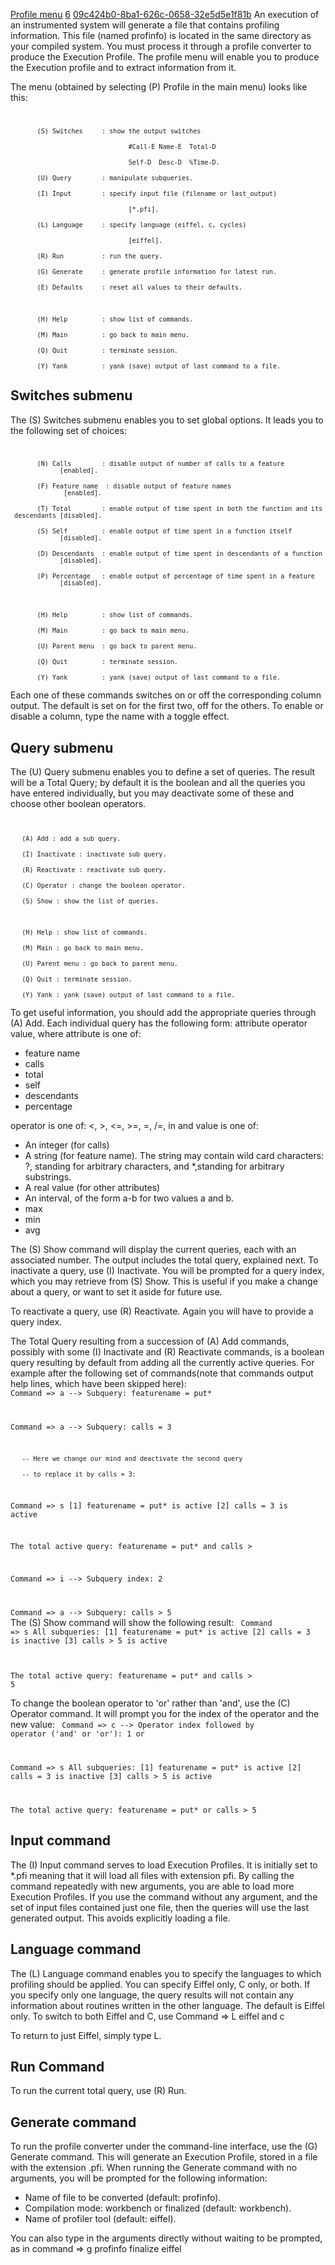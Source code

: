[[Property:title|Profile menu]]
[[Property:weight|6]]
[[Property:uuid|09c424b0-8ba1-626c-0658-32e5d5e1f81b]]
An execution of an instrumented system will generate a file that contains profiling information. This file (named profinfo) is located in the same directory as your compiled system. You must process it through a profile converter to produce the Execution Profile. 
The profile menu will enable you to produce the Execution profile and to extract information from it.

The menu (obtained by selecting (P) Profile in the main menu) looks like this:
<code>
        (S) Switches     : show the output switches
                                #Call-E Name-E  Total-D
                                Self-D  Desc-D  %Time-D.
        (U) Query        : manipulate subqueries.
        (I) Input        : specify input file (filename or last_output)
                                [*.pfi].
        (L) Language     : specify language (eiffel, c, cycles)
                                [eiffel].
        (R) Run          : run the query.
        (G) Generate     : generate profile information for latest run.
        (E) Defaults     : reset all values to their defaults.

        (H) Help         : show list of commands.
        (M) Main         : go back to main menu.
        (Q) Quit         : terminate session.
        (Y) Yank         : yank (save) output of last command to a file.</code>

==Switches submenu==
The (S) Switches submenu enables you to set global options. It leads you to the following set of choices: 
<code>
        (N) Calls        : disable output of number of calls to a feature                       [enabled].
        (F) Feature name  : disable output of feature names                                      [enabled].
        (T) Total        : enable output of time spent in both the function and its descendants [disabled].
        (S) Self         : enable output of time spent in a function itself                     [disabled].
        (D) Descendants  : enable output of time spent in descendants of a function             [disabled].
        (P) Percentage   : enable output of percentage of time spent in a feature               [disabled].

        (H) Help         : show list of commands.
        (M) Main         : go back to main menu.
        (U) Parent menu  : go back to parent menu.
        (Q) Quit         : terminate session.
        (Y) Yank         : yank (save) output of last command to a file.</code>

Each one of these commands switches on or off the corresponding column output. The default is set on for the first two, off for the others. To enable or disable a column, type the name with a toggle effect.

==Query submenu==
The (U) Query submenu enables you to define a set of queries. The result will be a Total Query; by default it is the boolean and all the queries you have entered individually, but you may deactivate some of these and choose other boolean operators. 
<code>
	(A) Add : add a sub query.
	(I) Inactivate : inactivate sub query.
	(R) Reactivate : reactivate sub query.
	(C) Operator : change the boolean operator.
	(S) Show : show the list of queries.
	
	(H) Help : show list of commands.
	(M) Main : go back to main menu.
	(U) Parent menu : go back to parent menu.
	(Q) Quit : terminate session.
	(Y) Yank : yank (save) output of last command to a file.</code>

To get useful information, you should add the appropriate queries through (A) Add. Each individual query has the following form: attribute operator value, where attribute is one of:
* feature name
* calls
* total
* self
* descendants
* percentage
operator is one of: <, >, <=, >=, =, /=, in 
and value is one of:
* An integer (for calls)
* A string (for feature name). The string may contain wild card characters: ?, standing for arbitrary characters, and *,standing for arbitrary substrings.
* A real value (for other attributes)
* An interval, of the form a-b for two values a and b.
* max
* min
* avg
The (S) Show command will display the current queries, each with an associated number. The output includes the total query, explained next. 
To inactivate a query, use (I) Inactivate. You will be prompted for a query index, which you may retrieve from (S) Show. This is useful if you make a change about a query, or want to set it aside for future use.

To reactivate a query, use (R) Reactivate. Again you will have to provide a query index.

The Total Query resulting from a succession of (A) Add commands, possibly with some (I) Inactivate and (R) Reactivate commands, is a boolean query resulting by default from adding all the currently active queries. For example after the following set of commands(note that commands output help lines, which have been skipped here):
<code>
Command => a
--> Subquery: featurename = put*

Command => a
--> Subquery: calls = 3
	-- Here we change our mind and deactivate the second query
	-- to replace it by calls = 3:

Command => s
[1] featurename = put* is active
[2] calls = 3 is active

The total active query:
featurename = put* and
calls > 
		
Command => i
--> Subquery index: 2
	
Command =&gt; a
--> Subquery: calls > 5</code>
<br/>
The (S) Show command will show the following result: 
<code>
Command => s
All subqueries:
[1] featurename = put* is active
[2] calls = 3 is inactive
[3] calls > 5 is active
		
The total active query:
featurename = put* and
calls > 5</code>

To change the boolean operator to 'or' rather than 'and', use the (C) Operator command. It will prompt you for the index of the operator and the new value:
<code>
Command => c
--> Operator index followed by operator ('and' or 'or'): 1 or
	
Command => s
All subqueries:
[1] featurename = put* is active
[2] calls = 3 is inactive
[3] calls > 5 is active
		
The total active query:
featurename = put* or
calls > 5</code>

==Input command==
The (I) Input command serves to load Execution Profiles. It is initially set to *.pfi meaning that it will load all files with extension pfi. By calling the command repeatedly with new arguments, you are able to load more Execution Profiles. If you use the command without any argument, and the set of input files contained just one file, then the queries will use the last generated output. This avoids explicitly loading a file. 
==Language command==
The (L) Language command enables you to specify the languages to which profiling should be applied. You can specify Eiffel only, C only, or both. If you specify only one language, the query results will not contain any information about routines written in the other language. 
The default is Eiffel only. To switch to both Eiffel and C, use Command => L eiffel and c

To return to just Eiffel, simply type L.

==Run Command==
To run the current total query, use (R) Run. 
==Generate command==
To run the profile converter under the command-line interface, use the (G) Generate command. This will generate an Execution Profile, stored in a file with the extension .pfi. 
When running the Generate command with no arguments, you will be prompted for the following information:
* Name of file to be converted (default: profinfo).
* Compilation mode: workbench or finalized (default: workbench).
* Name of profiler tool (default: eiffel).

You can also type in the arguments directly without waiting to be prompted, as in command => g profinfo finalize eiffel <br/>


{{seealso|<br/>
[[Profiler Wizard|Profiler wizard]]  }}




